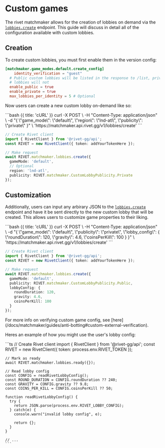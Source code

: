 # Custom games

The rivet matchmaker allows for the creation of lobbies on demand via the
[`lobbies.create`](/docs/matchmaker/api/lobbies/create) endpoint. This guide will discuss in detail all of
the configuration available with custom lobbies.

## Creation

To create custom lobbies, you must first enable them in the version config:

```toml rivet.version.toml
[matchmaker.game_modes.default.create_config]
	identity_verification = "guest"
  # Public custom lobbies will be listed in the response to /list, private custom
  # lobbies will not
  enable_public = true
  enable_private = true
  max_lobbies_per_identity = 5 # Optional
```

Now users can create a new custom lobby on-demand like so:

<CodeGroup title='Request' tag='POST' label='https://matchmaker.api.rivet.gg/v1/lobbies/create'>
  ```bash {{ title: 'cURL' }}
  curl
    -X POST \
    -H "Content-Type: application/json" \
    -d "{ \"game_mode\": \"default\", \"region\": \"lnd-atl\", \"publicity\": \"private\" }" \
    'https://matchmaker.api.rivet.gg/v1/lobbies/create'
  ```

```ts
// Create Rivet client
import { RivetClient } from '@rivet-gg/api';
const RIVET = new RivetClient({ token: addYourTokenHere });

// Make request
await RIVET.matchmaker.lobbies.create({
  gameMode: 'default',
  // Optional
  region: 'lnd-atl',
  publicity: RIVET.matchmaker.CustomLobbyPublicity.Private
});
```

</CodeGroup>

## Customization

Additionally, users can input any arbirary JSON to the
[`lobbies.create`](/docs/matchmaker/api/lobbies/create) endpoint and have it be sent directly to the new
custom lobby that will be created. This allows users to customize game properties to their liking.

<CodeGroup title='Request' tag='POST' label='https://matchmaker.api.rivet.gg/v1/lobbies/create'>
  ```bash {{ title: 'cURL' }}
  curl
    -X POST \
    -H "Content-Type: application/json" \
    -d "{ \"game_mode\": \"default\", \"publicity\": \"private\", \"lobby_config\": { \"roundDuration\": 120, \"gravity\": 4.6, \"coinsPerKill\": 100 } }" \
    'https://matchmaker.api.rivet.gg/v1/lobbies/create'
  ```

```ts
// Create Rivet client
import { RivetClient } from '@rivet-gg/api';
const RIVET = new RivetClient({ token: addYourTokenHere });

// Make request
await RIVET.matchmaker.lobbies.create({
  gameMode: 'default',
  publicity: RIVET.matchmaker.CustomLobbyPublicity.Public,
  lobbyConfig: {
    roundDuration: 120,
    gravity: 4.6,
    coinsPerKill: 100
  }
});
```

</CodeGroup>

<Note>
  For more info on verifying custom game config, see
  [here](/docs/matchmaker/guides/anti-botting#custom-external-verification).
</Note>

Heres an example of how you might use the user's lobby config:

<CodeGroup title='Node.js server'>
  ```ts
    // Create Rivet client
    import { RivetClient } from '@rivet-gg/api';
    const RIVET = new RivetClient({ token: process.env.RIVET_TOKEN });

    // Mark as ready
    await RIVET.matchmaker.lobbies.ready({});

    // Read lobby config
    const CONFIG = readRivetLobbyConfig();
    const ROUND_DURATION = CONFIG.roundDuration ?? 240;
    const GRAVITY = CONFIG.gravity ?? 9.8;
    const COINS_PER_KILL = CONFIG.coinsPerKill ?? 50;

    function readRivetLobbyConfig() {
      try {
        return JSON.parse(process.env.RIVET_LOBBY_CONFIG);
      } catch(e) {
        console.warn("invalid lobby config", e);

        return {};
      }
    }

    // ...
    ```

</CodeGroup>
